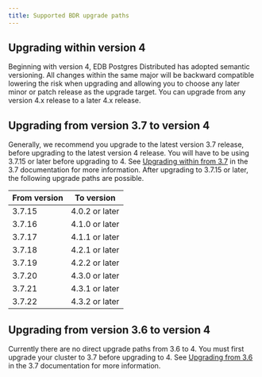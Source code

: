 ```yaml
---
title: Supported BDR upgrade paths
---
```


## Upgrading within version 4

Beginning with version 4, EDB Postgres Distributed has adopted semantic versioning. All changes within the same major will be backward compatible lowering the risk when upgrading and allowing you to choose any later minor or patch release as the upgrade target. You can upgrade from any version 4.x release to a later 4.x release.


## Upgrading from version 3.7 to version 4

Generally, we recommend you upgrade to the latest version 3.7 release, before
upgrading to the latest version 4 release. You will have to be using 3.7.15 or later 
before upgrading to 4. See [Upgrading within from 3.7](/pgd/3.7/bdr/upgrades/supported_paths/#upgrading-within-version-37) in the
3.7 documentation for more information. After upgrading to 3.7.15 or later, the
following upgrade paths are possible.

| From version | To version |
| ---- | -- |
| 3.7.15 | 4.0.2 or later |
| 3.7.16 | 4.1.0 or later |
| 3.7.17 | 4.1.1 or later |
| 3.7.18 | 4.2.1 or later |
| 3.7.19 | 4.2.2 or later |
| 3.7.20 | 4.3.0 or later |
| 3.7.21 | 4.3.1 or later |
| 3.7.22 | 4.3.2 or later |


## Upgrading from version 3.6 to version 4

Currently there are no direct upgrade paths from 3.6 to 4.  You must first upgrade your cluster to 3.7 before upgrading to 4.  See [Upgrading from 3.6](/pgd/3.7/bdr/upgrades/supported_paths/#upgrading-from-version-36) in the 3.7 documentation for more information.


